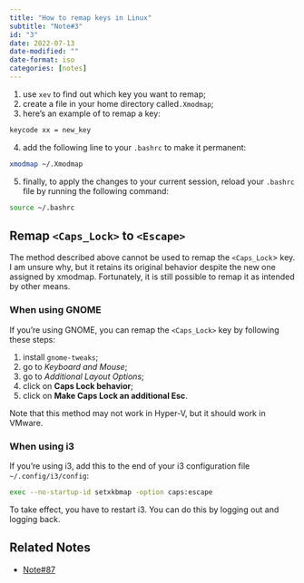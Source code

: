 ```yaml
---
title: "How to remap keys in Linux"
subtitle: "Note#3"
id: "3"
date: 2022-07-13
date-modified: ""
date-format: iso
categories: [notes]
---
```

1. use `xev` to find out which key you want to remap;
2. create a file in your home directory called`.Xmodmap`;
3. here's an example of to remap a key:

```bash
keycode xx = new_key
```

4. add the following line to your `.bashrc` to make it permanent:

```bash
xmodmap ~/.Xmodmap
```

5. finally, to apply the changes to your current session, reload your `.bashrc` file by running the following command:

```bash
source ~/.bashrc
```

## Remap `<Caps_Lock>` to `<Escape>`

The method described above cannot be used to remap the `<Caps_Lock`> key. I am unsure why, but it retains its original behavior despite the new one assigned by xmodmap. Fortunately, it is still possible to remap it as intended by other means.

### When using GNOME

If you're using GNOME, you can remap the `<Caps_Lock>` key by following these steps:

1. install `gnome-tweaks`;
2. go to *Keyboard and Mouse*;
3. go to *Additional Layout Options*;
4. click on **Caps Lock behavior**;
5. click on **Make Caps Lock an additional Esc**.

Note that this method may not work in Hyper-V, but it should work in VMware.

### When using i3

If you're using i3, add this to the end of your i3 configuration file `~/.config/i3/config`:


```bash
exec --no-startup-id setxkbmap -option caps:escape
```

To take effect, you have to restart i3. You can do this by logging out and logging back.

## Related Notes

* [Note#87](/notes/87)
